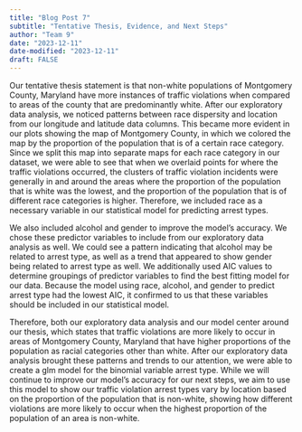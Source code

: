 ```yaml
---
title: "Blog Post 7"
subtitle: "Tentative Thesis, Evidence, and Next Steps"
author: "Team 9"
date: "2023-12-11"
date-modified: "2023-12-11"
draft: FALSE
---
```

Our tentative thesis statement is that non-white populations of Montgomery County, Maryland have more instances of traffic violations when compared to areas of the county that are predominantly white. After our exploratory data analysis, we noticed patterns between race dispersity and location from our longitude and latitude data columns. This became more evident in our plots showing the map of Montgomery County, in which we colored the map by the proportion of the population that is of a certain race category. Since we split this map into separate maps for each race category in our dataset, we were able to see that when we overlaid points for where the traffic violations occurred, the clusters of traffic violation incidents were generally in and around the areas where the proportion of the population that is white was the lowest, and the proportion of the population that is of different race categories is higher. Therefore, we included race as a necessary variable in our statistical model for predicting arrest types.

We also included alcohol and gender to improve the model’s accuracy. We chose these predictor variables to include from our exploratory data analysis as well. We could see a pattern indicating that alcohol may be related to arrest type, as well as a trend that appeared to show gender being related to arrest type as well. We additionally used AIC values to determine groupings of predictor variables to find the best fitting model for our data. Because the model using race, alcohol, and gender to predict arrest type had the lowest AIC, it confirmed to us that these variables should be included in our statistical model. 

Therefore, both our exploratory data analysis and our model center around our thesis, which states that traffic violations are more likely to occur in areas of Montgomery County, Maryland that have higher proportions of the population as racial categories other than white. After our exploratory data analysis brought these patterns and trends to our attention, we were able to create a glm model for the binomial variable arrest type. While we will continue to improve our model’s accuracy for our next steps, we aim to use this model to show our traffic violation arrest types vary by location based on the proportion of the population that is non-white, showing how different violations are more likely to occur when the highest proportion of the population of an area is non-white.

